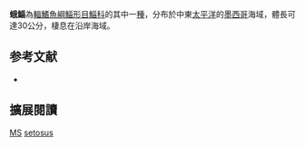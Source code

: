 {{Speciesbox 
| status = LC
| status_system = IUCN3.1
| taxon = Mugil setosus
| authority =  [[Gilbert|Gilbert]], 1892
| synonyms = 
}}
'''蛾鯔'''為[[輻鰭魚綱|輻鰭魚綱]][[鯔形目|鯔形目]][[鯔科|鯔科]]的其中一[[種|種]]，分布於中東[[太平洋|太平洋]]的[[墨西哥|墨西哥]]海域，體長可達30公分，棲息在沿岸海域。

== 参考文献 ==
{{reflist}}
*{{FishBase_species|genus=Mugil|species=setosus|year=2012|month=7}}

== 擴展閱讀 == 
{{refbegin}}
{{wikispecies-inline|Mugil setosus|蛾鯔}}
{{refend}}
{{Taxonbar|from=Q1879968}}

[[Category:IUCN红色名录无危物种|MS]]
[[Category:鯔屬|setosus]]